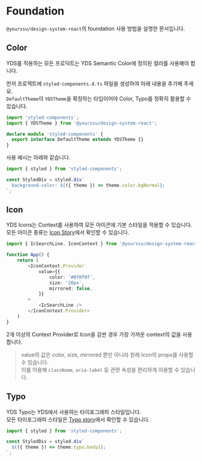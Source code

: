 
<Meta title="Foundation/Usage guide" />

# Foundation

`@yourssu/design-system-react`의 foundation 사용 방법을 설명한 문서입니다.

## Color

YDS를 적용하는 모든 프로덕트는 YDS Semantic Color에 정의된 컬러를 사용해야 합니다.

먼저 프로젝트에 `styled-components.d.ts` 파일을 생성하여 아래 내용을 추가해 주세요.<br/>
`DefaultTheme`이 `YDSTheme`을 확장하는 타입이어야 Color, Typo를 정확히 활용할 수 있습니다.

```typescript
import 'styled-components';
import { YDSTheme } from '@yourssu/design-system-react';

declare module 'styled-components' {
  export interface DefaultTheme extends YDSTheme {}
}
```

사용 예시는 아래와 같습니다.

```typescript
import { styled } from 'styled-components';

const StyledDiv = styled.div`
  background-color: ${({ theme }) => theme.color.bgNormal};
`;
```

## Icon

YDS Icons는 Context를 사용하여 모든 아이콘에 기본 스타일을 적용할 수 있습니다.<br/>
모든 아이콘 종류는 [Icon Story](../?path=/story/foundation-icons--primary)에서 확인할 수 있습니다.

```typescript
import { IcSearchLine, IconContext } from '@yourssu/design-system-react';

function App() {
    return (
        <IconContext.Provider
            value={{
                color: '#0f0f0f',
                size: '20px',
                mirrored: false,
            }}
        >
            <IcSearchLine />
        </IconContext.Provider>
    )
}
```

2개 이상의 Context Provider로 Icon을 감싼 경우 가장 가까운 context의 값을 사용합니다.

> value의 값은 color, size, mirrored 뿐만 아니라 원래 Icon의 props를 사용할 수 있습니다.<br />이를 이용해 `className`, `aria-label` 등 관련 속성을 편리하게 이용할 수 있습니다.

## Typo

YDS Typo는 YDS에서 사용하는 타이포그래피 스타일입니다.<br/>
모든 타이포그래피 스타일은 [Typo story](../?path=/story/foundation-typo--primary)에서 확인할 수 있습니다.

```typescript
import { styled } from 'styled-components';

const StyledDiv = styled.div`
  ${({ theme }) => theme.typo.body1};
`;
```
